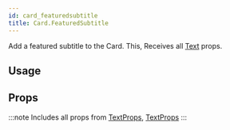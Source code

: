 ```yaml
---
id: card_featuredsubtitle
title: Card.FeaturedSubtitle
---
```



Add a featured subtitle to the Card.
This, Receives all [Text](text#props) props.

## Usage

## Props

:::note
Includes all props from [TextProps](/docs/documentation/text#props), [TextProps](https://reactnative.dev/docs/text#props)
:::
